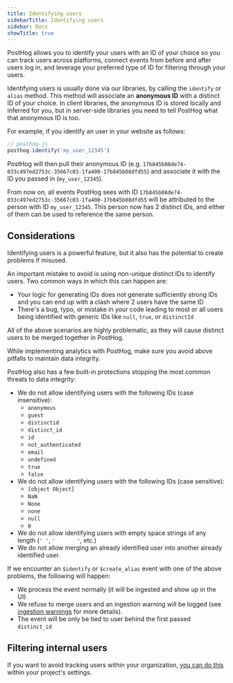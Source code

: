 ```yaml
---
title: Identifying users
sidebarTitle: Identifying users
sidebar: Docs
showTitle: true
---
```


PostHog allows you to identify your users with an ID of your choice so you can track users across platforms, connect events from before and after users log in, and leverage your preferred type of ID for filtering through your users. 

Identifying users is usually done via our libraries, by calling the `identify` or `alias` method. This method will associate an **anonymous ID** with a distinct ID of your choice. In client libraries, the anonymous ID is stored locally and inferred for you, but in server-side libraries you need to tell PostHog what that anonymous ID is too.

For example, if you identify an user in your website as follows:

```js
// posthog-js
posthog.identify('my_user_12345')
```

PostHog will then pull their anonymous ID (e.g. `17b845b08de74-033c497ed2753c-35667c03-1fa400-17b845b08dfd55`) and associate it with the ID you passed in (`my_user_12345`).

From now on, all events PostHog sees with ID `17b845b08de74-033c497ed2753c-35667c03-1fa400-17b845b08dfd55` will be attributed to the person with ID `my_user_12345`. This person now has 2 distinct IDs, and either of them can be used to reference the same person.

## Considerations

Identifying users is a powerful feature, but it also has the potential to create problems if misused. 

An important mistake to avoid is using non-unique distinct IDs to identify users. Two common ways in which this can happen are:

- Your logic for generating IDs does not generate sufficiently strong IDs and you can end up with a clash where 2 users have the same ID
- There's a bug, typo, or mistake in your code leading to most or all users being identified with generic IDs like `null`, `true`, or `distinctId`

All of the above scenarios are highly problematic, as they will cause distinct users to be merged together in PostHog.

While implementing analytics with PostHog, make sure you avoid above pitfalls to maintain data integrity.

PostHog also has a few built-in protections stopping the most common threats to data integrity:

- We do not allow identifying users with the following IDs (case insensitive):
    - `anonymous`
    - `guest`
    - `distinctid`
    - `distinct_id`
    - `id`
    - `not_authenticated`
    - `email`
    - `undefined`
    - `true`
    - `false`
- We do not allow identifying users with the following IDs (case sensitive):
  - `[object Object]` 
  - `NaN`
  - `None`
  - `none`
  - `null`
  - `0`
- We do not allow identifying users with empty space strings of any length (`' '`, `'       '`, etc.)
- We do not allow merging an already identified user into another already identified user.

If we encounter an `$identify` or `$create_alias` event with one of the above problems, the following will happen:

- We process the event normally (it will be ingested and show up in the UI)
- We refuse to merge users and an ingestion warning will be logged (see [ingestion warnings](/integrate/ingestion-warnings) for more details).
- The event will be only be tied to user behind the first passed `distinct_id`

## Filtering internal users

If you want to avoid tracking users within your organization, [you can do this](/tutorials/filter-internal-users) within your project's settings.
